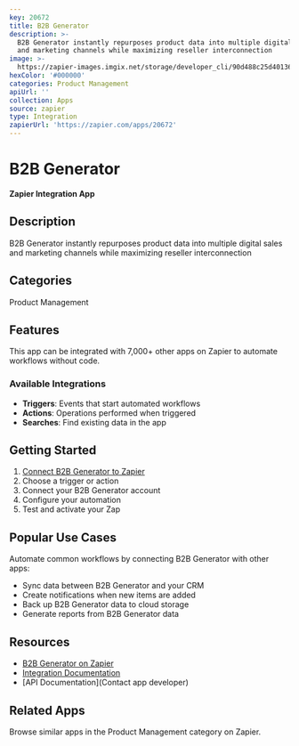 ```yaml
---
key: 20672
title: B2B Generator
description: >-
  B2B Generator instantly repurposes product data into multiple digital sales
  and marketing channels while maximizing reseller interconnection
image: >-
  https://zapier-images.imgix.net/storage/developer_cli/90d488c25d401367f4ff2692f38a8fbf.png?auto=format%2Ccompress&ixlib=python-3.0.0&q=50
hexColor: '#000000'
categories: Product Management
apiUrl: ''
collection: Apps
source: zapier
type: Integration
zapierUrl: 'https://zapier.com/apps/20672'
---
```

# B2B Generator

**Zapier Integration App**

## Description

B2B Generator instantly repurposes product data into multiple digital sales and marketing channels while maximizing reseller interconnection

## Categories

Product Management

## Features

This app can be integrated with 7,000+ other apps on Zapier to automate workflows without code.

### Available Integrations

- **Triggers**: Events that start automated workflows
- **Actions**: Operations performed when triggered
- **Searches**: Find existing data in the app

## Getting Started

1. [Connect B2B Generator to Zapier](https://zapier.com/apps/20672)
2. Choose a trigger or action
3. Connect your B2B Generator account
4. Configure your automation
5. Test and activate your Zap

## Popular Use Cases

Automate common workflows by connecting B2B Generator with other apps:

- Sync data between B2B Generator and your CRM
- Create notifications when new items are added
- Back up B2B Generator data to cloud storage
- Generate reports from B2B Generator data

## Resources

- [B2B Generator on Zapier](https://zapier.com/apps/20672)
- [Integration Documentation](https://zapier.com/apps/20672/integrations)
- [API Documentation](Contact app developer)

## Related Apps

Browse similar apps in the Product Management category on Zapier.
